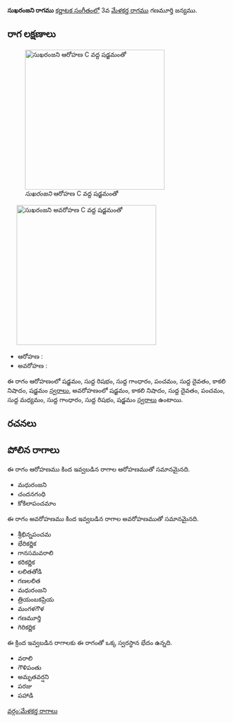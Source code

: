 {{Infobox ragam
	| name          	= సుఖరంజని
	| synonym	    	= 
	| mela          	= 
	| chakra        	= 
	| janaka        	= 
	| type          	= షడవ-సంపూర్ణ
	| arohanam      	= {{svaraC|S|R1|G1|P|D1|N3|S'}} 
	| avarohanam    	= {{svaraC|S'|N3|D1|P|M1|G1|R1|S}}
	| jeeva         	=
	| chhaya        	=
	| nyasa         	=
	| vishesha      	= 
	| equivalent  		= 
}}
{{కర్ణాటక సంగీత రాగాలు}}
'''సుఖరంజని రాగము''' [[కర్ణాటక సంగీతం]]లో 3వ [[మేళకర్త రాగము]]  గణమూర్తి జన్యము. 


==రాగ లక్షణాలు==
[[Image:sukharanjani_ar_kb2wiki.png|thumb|right|316px|''సుఖరంజని'' ఆరోహణ C వద్ద షడ్జమంతో]]
	[[Image:sukharanjani_av_kb2wiki.png|thumb|right|316px|''సుఖరంజని'' అవరోహణ C వద్ద షడ్జమంతో]]

* ఆరోహణ : {{svaraC|S|R1|G1|P|D1|N3|S'}} 
* అవరోహణ : {{svaraC|S'|N3|D1|P|M1|G1|R1|S}}

ఈ రాగం ఆరోహణంలో షడ్జమం, సుద్ద  రిషభం, సుద్ద  గాంధారం, పంచమం, సుద్ద దైవతం, కాకలి  నిషాదం, షడ్జమం [[స్వరాలు]], అవరోహణంలో షడ్జమం, కాకలి  నిషాదం, సుద్ద దైవతం, పంచమం, సుద్ద మధ్యమం, సుద్ద  గాంధారం, సుద్ద  రిషభం, షడ్జమం [[స్వరాలు]] ఉంటాయి.

==రచనలు==



==పోలిన రాగాలు==
ఈ రాగం ఆరోహణము కింద ఇవ్వబడిన రాగాల ఆరోహణముతో సమానమైనది.
* మధురంజని
* చందనగంధి
* కోకిలాపంచమాం

ఈ రాగం అవరోహణము కింద ఇవ్వబడిన రాగాల అవరోహణముతో సమానమైనది.
* శ్రీభిన్నపంచమ
* భేరికర్ణిక
*  గానసమవరాలి
* కరికర్ణిక
* లలితతోడి
* గణలలిత
* మధురంజని
* త్రియంబకప్రియ
*  మంగళగౌళ
*  గణమూర్తి
* గిరికర్ణిక

ఈ క్రింద ఇవ్వబడిన రాగాలకు ఈ రాగంతో ఒక్క స్వరస్థాన భేదం ఉన్నది.
* వరాలి
* గౌళిపంతు
* అమృతవర్షని
* పరజు
* పహాడి



[[వర్గం:మేళకర్త రాగాలు]]